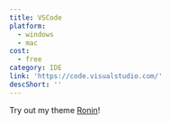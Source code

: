```yaml
---
title: VSCode
platform:
  - windows
  - mac
cost:
  - free
category: IDE
link: 'https://code.visualstudio.com/'
descShort: ''
---
```


Try out my theme [Ronin](https://marketplace.visualstudio.com/items?itemName=ZachBauer.ronin "Ronin")!
